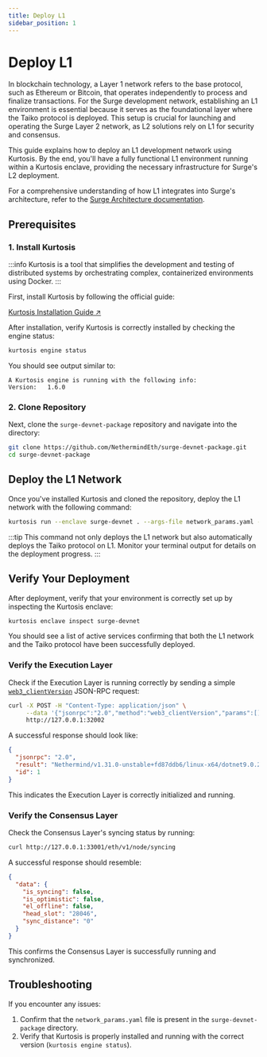 ```yaml
---
title: Deploy L1
sidebar_position: 1
---
```


# Deploy L1

In blockchain technology, a Layer 1 network refers to the base protocol, such as Ethereum or Bitcoin, that operates independently to process and finalize transactions. For the Surge development network, establishing an L1 environment is essential because it serves as the foundational layer where the Taiko protocol is deployed. This setup is crucial for launching and operating the Surge Layer 2 network, as L2 solutions rely on L1 for security and consensus.

This guide explains how to deploy an L1 development network using Kurtosis. By the end, you'll have a fully functional L1 environment running within a Kurtosis enclave, providing the necessary infrastructure for Surge's L2 deployment.

For a comprehensive understanding of how L1 integrates into Surge's architecture, refer to the [Surge Architecture documentation](/docs/about/architecture).

## Prerequisites

### 1. Install Kurtosis

:::info
Kurtosis is a tool that simplifies the development and testing of distributed systems by orchestrating complex, containerized environments using Docker.
:::

First, install Kurtosis by following the official guide:

<div className="flex justify-center my-8">
  <a
    className="button button--primary button--lg"
    href="https://docs.kurtosis.com/install"
    target="_blank"
    rel="noopener noreferrer"
  >
    Kurtosis Installation Guide ↗
  </a>
</div>

After installation, verify Kurtosis is correctly installed by checking the engine status:

```bash
kurtosis engine status
```

You should see output similar to:

```
A Kurtosis engine is running with the following info:
Version:   1.6.0
```

### 2. Clone Repository

Next, clone the `surge-devnet-package` repository and navigate into the directory:

```bash
git clone https://github.com/NethermindEth/surge-devnet-package.git
cd surge-devnet-package
```

## Deploy the L1 Network

Once you've installed Kurtosis and cloned the repository, deploy the L1 network with the following command:

```bash
kurtosis run --enclave surge-devnet . --args-file network_params.yaml --production
```

:::tip
This command not only deploys the L1 network but also automatically deploys the Taiko protocol on L1. Monitor your terminal output for details on the deployment progress.
:::

## Verify Your Deployment

After deployment, verify that your environment is correctly set up by inspecting the Kurtosis enclave:

```bash
kurtosis enclave inspect surge-devnet
```

You should see a list of active services confirming that both the L1 network and the Taiko protocol have been successfully deployed.

### Verify the Execution Layer

Check if the Execution Layer is running correctly by sending a simple [`web3_clientVersion`](https://www.quicknode.com/docs/ethereum/web3_clientVersion) JSON-RPC request:

```bash
curl -X POST -H "Content-Type: application/json" \
     --data '{"jsonrpc":"2.0","method":"web3_clientVersion","params":[],"id":1}' \
     http://127.0.0.1:32002
```

A successful response should look like:

```json
{
  "jsonrpc": "2.0",
  "result": "Nethermind/v1.31.0-unstable+fd87ddb6/linux-x64/dotnet9.0.2",
  "id": 1
}
```

This indicates the Execution Layer is correctly initialized and running.

### Verify the Consensus Layer

Check the Consensus Layer's syncing status by running:

```bash
curl http://127.0.0.1:33001/eth/v1/node/syncing
```

A successful response should resemble:

```json
{
  "data": {
    "is_syncing": false,
    "is_optimistic": false,
    "el_offline": false,
    "head_slot": "28046",
    "sync_distance": "0"
  }
}
```

This confirms the Consensus Layer is successfully running and synchronized.

## Troubleshooting

If you encounter any issues:

1. Confirm that the `network_params.yaml` file is present in the `surge-devnet-package` directory.
2. Verify that Kurtosis is properly installed and running with the correct version (`kurtosis engine status`).
